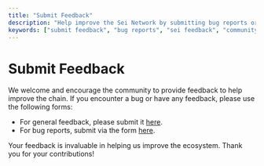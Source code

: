 ```yaml
---
title: "Submit Feedback"
description: "Help improve the Sei Network by submitting bug reports or general feedback through our dedicated submission forms for community contributions."
keywords: ["submit feedback", "bug reports", "sei feedback", "community contributions", "improvement suggestions"]
---
```

# Submit Feedback

We welcome and encourage the community to provide feedback to help improve the
chain. If you encounter a bug or have any feedback, please use the following
forms:

- For general feedback, please submit it
  [here](https://forms.gle/fQVdSChdVkEKfDN87).
- For bug reports, submit via the form
  [here](https://forms.gle/Jn2uMNeM7zEnxAL46).

Your feedback is invaluable in helping us improve the ecosystem. Thank you for
your contributions!

